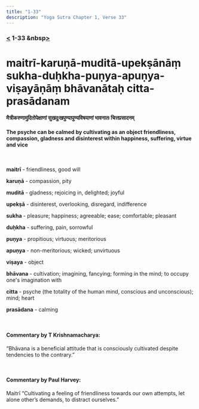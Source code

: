 ```yaml
---
title: "1-33"
description: "Yoga Sutra Chapter 1, Verse 33"
---
```


### [<](/Chapter-1/1-32/) 1-33 &nbsp[>](/Chapter-1/1-34/)

# maitrī-karuṇā-muditā-upekṣānāṃ sukha-duḥkha-puṇya-apuṇya-viṣayāṇāṃ bhāvanātaḥ citta-prasādanam

#### मैत्रीकरुणामुदितोपेक्षाणां सुखदुःखपुण्यापुण्यविषयाणां भावनातः चित्तप्रसादनम्

#### The psyche can be calmed by cultivating as an object friendliness, compassion, gladness and disinterest within happiness, suffering, virtue and vice

<br />

**maitrī** - friendliness, good will <br />

**karuṇā** - compassion, pity <br />

**muditā** - gladness; rejoicing in, delighted; joyful <br />

**upekṣā** - disinterest, overlooking, disregard, indifference <br />

**sukha** - pleasure; happiness; agreeable; ease; comfortable; pleasant <br />

**duḥkha** - suffering, pain, sorrowful <br />

**puṇya** - propitious; virtuous; meritorious <br />

**apuṇya** - non-meritorious; wicked; unvirtuous <br />

**viṣaya** - object <br />

**bhāvana** - cultivation; imagining, fancying; forming in the mind; to occupy one's imagination with <br />

**citta** - psyche (the totality of the human mind, conscious and unconscious); mind; heart <br />

**prasādana** - calming <br />

<br />

#### Commentary by T Krishnamacharya:

“Bhāvana is a beneficial attitude
that is consciously cultivated
despite tendencies to the contrary.”

<br />

#### Commentary by Paul Harvey:

Maitrī
“Cultivating a feeling of friendliness
towards our own attempts,
let alone other’s demands,
to distract ourselves.”
